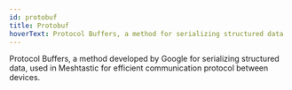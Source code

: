 ```yaml
---
id: protobuf
title: Protobuf
hoverText: Protocol Buffers, a method for serializing structured data
---
```


Protocol Buffers, a method developed by Google for serializing structured data, used in Meshtastic for efficient communication protocol between devices.
